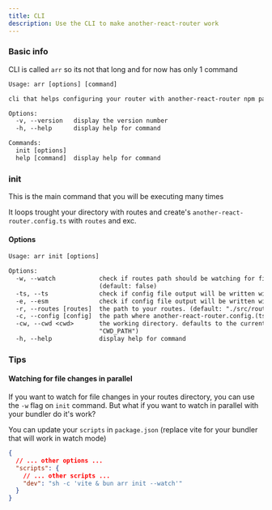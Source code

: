 ```yaml
---
title: CLI
description: Use the CLI to make another-react-router work
---
```


### Basic info

CLI is called `arr` so its not that long and for now has only 1 command

```txt
Usage: arr [options] [command]

cli that helps configuring your router with another-react-router npm package

Options:
  -v, --version   display the version number
  -h, --help      display help for command

Commands:
  init [options]
  help [command]  display help for command
```

### init

This is the main command that you will be executing many times

It loops trought your directory with routes and create's `another-react-router.config.ts` with `routes` and exc.

#### Options

```txt
Usage: arr init [options]

Options:
  -w, --watch            check if routes path should be watching for file changes, and regenerate config if it is.
                         (default: false)
  -ts, --ts              check if config file output will be written with typescript rules. (default: true)
  -e, --esm              check if config file output will be written with esm rules. (default: false)
  -r, --routes [routes]  the path to your routes. (default: "./src/routes/")
  -c, --config [config]  the path where another-react-router.config.(ts/js) file will be initialized. (default: "./")
  -cw, --cwd <cwd>       the working directory. defaults to the current directory. (default:
                         "CWD_PATH")
  -h, --help             display help for command
```

### Tips

#### Watching for file changes in parallel

If you want to watch for file changes in your routes directory, you can use the `-w` flag on `init` command. But what if you want to watch in parallel with your bundler do it's work?

You can update your `scripts` in `package.json` (replace vite for your bundler that will work in watch mode)

```json title="package.json" {5}
{
  // ... other options ...
  "scripts": {
    // ... other scripts ...
    "dev": "sh -c 'vite & bun arr init --watch'"
  }
}
```

